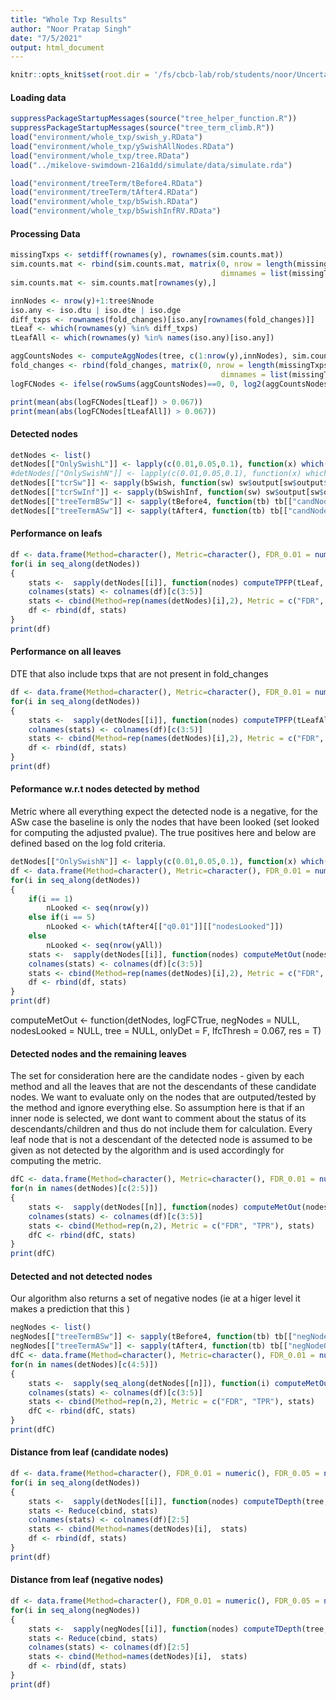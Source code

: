 ```yaml
---
title: "Whole Txp Results"
author: "Noor Pratap Singh"
date: "7/5/2021"
output: html_document
---
```



```r
knitr::opts_knit$set(root.dir = '/fs/cbcb-lab/rob/students/noor/Uncertainity/treeTerminusScripts')
```

#### Loading data
```r
suppressPackageStartupMessages(source("tree_helper_function.R"))
suppressPackageStartupMessages(source("tree_term_climb.R"))
load("environment/whole_txp/swish_y.RData")
load("environment/whole_txp/ySwishAllNodes.RData")
load("environment/whole_txp/tree.RData")
load("../mikelove-swimdown-216a1dd/simulate/data/simulate.rda")

load("environment/treeTerm/tBefore4.RData")
load("environment/treeTerm/tAfter4.RData")
load("environment/whole_txp/bSwish.RData")
load("environment/whole_txp/bSwishInfRV.RData")
```

#### Processing Data
```r
missingTxps <- setdiff(rownames(y), rownames(sim.counts.mat))
sim.counts.mat <- rbind(sim.counts.mat, matrix(0, nrow = length(missingTxps), ncol = ncol(sim.counts.mat),
                                               dimnames = list(missingTxps, colnames(sim.counts.mat))))
sim.counts.mat <- sim.counts.mat[rownames(y),]

innNodes <- nrow(y)+1:tree$Nnode
iso.any <- iso.dtu | iso.dte | iso.dge
diff_txps <- rownames(fold_changes)[iso.any[rownames(fold_changes)]]
tLeaf <- which(rownames(y) %in% diff_txps)
tLeafAll <- which(rownames(y) %in% names(iso.any)[iso.any])

aggCountsNodes <- computeAggNodes(tree, c(1:nrow(y),innNodes), sim.counts.mat)
fold_changes <- rbind(fold_changes, matrix(0, nrow = length(missingTxps), ncol = ncol(fold_changes),
                                               dimnames = list(missingTxps, colnames(fold_changes))))
logFCNodes <- ifelse(rowSums(aggCountsNodes)==0, 0, log2(aggCountsNodes[,2]/aggCountsNodes[,1]))

print(mean(abs(logFCNodes[tLeaf]) > 0.067))
print(mean(abs(logFCNodes[tLeafAll]) > 0.067))
```

#### Detected nodes
```r
detNodes <- list()
detNodes[["OnlySwishL"]] <- lapply(c(0.01,0.05,0.1), function(x) which(mcols(y)[,"qvalue"] <= x))
#detNodes[["OnlySwishN"]] <- lapply(c(0.01,0.05,0.1), function(x) which(mcols(yAll)[,"qvalue"] <= x))
detNodes[["tcrSw"]] <- sapply(bSwish, function(sw) sw$output[sw$output$signal.node, "node"])
detNodes[["tcrSwInf"]] <- sapply(bSwishInf, function(sw) sw$output[sw$output$signal.node, "node"])
detNodes[["treeTermBSw"]] <- sapply(tBefore4, function(tb) tb[["candNodeO"]])
detNodes[["treeTermASw"]] <- sapply(tAfter4, function(tb) tb[["candNodeO"]])
```

#### Performance on leafs
```r
df <- data.frame(Method=character(), Metric=character(), FDR_0.01 = numeric(), FDR_0.05 = numeric(), FDR_0.10 = numeric())
for(i in seq_along(detNodes))
{
    stats <-  sapply(detNodes[[i]], function(nodes) computeTPFP(tLeaf, nodes, y, NULL, tree, type="leaf"))
    colnames(stats) <- colnames(df)[c(3:5)]
    stats <- cbind(Method=rep(names(detNodes)[i],2), Metric = c("FDR", "TPR"), stats)
    df <- rbind(df, stats)
}
print(df)
```

#### Performance on all leaves
DTE that also include txps that are not present in fold_changes
```r
df <- data.frame(Method=character(), Metric=character(), FDR_0.01 = numeric(), FDR_0.05 = numeric(), FDR_0.10 = numeric())
for(i in seq_along(detNodes))
{
    stats <-  sapply(detNodes[[i]], function(nodes) computeTPFP(tLeafAll, nodes, y, NULL, tree, type="leaf"))
    colnames(stats) <- colnames(df)[c(3:5)]
    stats <- cbind(Method=rep(names(detNodes)[i],2), Metric = c("FDR", "TPR"), stats)
    df <- rbind(df, stats)
}
print(df)
```

#### Peformance w.r.t nodes detected by method
Metric where all everything expect the detected node is a negative, for the ASw case the baseline is only the nodes that have been looked (set looked for computing the adjusted pvalue). The true positives here and below are defined based on the log fold criteria.
```r
detNodes[["OnlySwishN"]] <- lapply(c(0.01,0.05,0.1), function(x) which(mcols(yAll)[,"qvalue"] <= x))
df <- data.frame(Method=character(), Metric=character(), FDR_0.01 = numeric(), FDR_0.05 = numeric(), FDR_0.10 = numeric())
for(i in seq_along(detNodes))
{
    if(i == 1)
        nLooked <- seq(nrow(y))
    else if(i == 5)
        nLooked <- which(tAfter4[["q0.01"]][["nodesLooked"]])
    else
        nLooked <- seq(nrow(yAll))
    stats <-  sapply(detNodes[[i]], function(nodes) computeMetOut(nodes, logFCNodes, tree = tree, nodesLooked = nLooked))
    colnames(stats) <- colnames(df)[c(3:5)]
    stats <- cbind(Method=rep(names(detNodes)[i],2), Metric = c("FDR", "TPR"), stats)
    df <- rbind(df, stats)
}
print(df)
```

computeMetOut <- function(detNodes, logFCTrue, negNodes = NULL, nodesLooked = NULL, tree = NULL, onlyDet = F, lfcThresh = 0.067, res = T)


#### Detected nodes and the remaining leaves
The set for consideration here are the candidate nodes - given by each method and all the leaves that are not the descendants of these candidate nodes. We want to evaluate only on the nodes that are outputed/tested by the method and ignore everything else. So assumption here is that if an inner node is selected, we dont want to comment about the status of its descendants/children and thus do not include them for calculation. Every leaf node that is not a descendant of the detected node is assumed to be given as not detected by the algorithm and is used accordingly for computing the metric.
```r
dfC <- data.frame(Method=character(), Metric=character(), FDR_0.01 = numeric(), FDR_0.05 = numeric(), FDR_0.10 = numeric())
for(n in names(detNodes)[c(2:5)])
{
    stats <-  sapply(detNodes[[n]], function(nodes) computeMetOut(nodes, logFCNodes, tree = tree, onlyDet = T))
    colnames(stats) <- colnames(df)[c(3:5)]
    stats <- cbind(Method=rep(n,2), Metric = c("FDR", "TPR"), stats)
    dfC <- rbind(dfC, stats)
}
print(dfC)
```

#### Detected and not detected nodes
Our algorithm also returns a set of negative nodes (ie at a higer level it makes a prediction that this )
```r
negNodes <- list()
negNodes[["treeTermBSw"]] <- sapply(tBefore4, function(tb) tb[["negNodeO"]])
negNodes[["treeTermASw"]] <- sapply(tAfter4, function(tb) tb[["negNodeO"]])
dfC <- data.frame(Method=character(), Metric=character(), FDR_0.01 = numeric(), FDR_0.05 = numeric(), FDR_0.10 = numeric())
for(n in names(detNodes)[c(4:5)])
{
    stats <-  sapply(seq_along(detNodes[[n]]), function(i) computeMetOut(detNodes[[n]][[i]], logFCNodes, tree = tree, negNodes = negNodes[[n]][[i]]))
    colnames(stats) <- colnames(df)[c(3:5)]
    stats <- cbind(Method=rep(n,2), Metric = c("FDR", "TPR"), stats)
    dfC <- rbind(dfC, stats)
}
print(dfC)
```
<!-- #### Extract TP/FP -->
<!-- ```{r} -->
<!-- metNodes <- list() -->
<!-- for(n in names(detNodes)[c(4,5)]) -->
<!--     metNodes[[n]] <-  lapply(detNodes[[n]], function(nodes) computeMetOut(nodes, NULL, logFCNodes, tree, T, res = F)) -->
<!-- fpsB <- metNodes[[1]][[3]][["fps"]] -->
<!-- fnsB <- metNodes[[1]][[3]][["fns"]] -->

<!-- fpsA <- metNodes[[2]][[3]][["fps"]] -->
<!-- fnsA <- metNodes[[2]][[3]][["fns"]] -->
<!-- ``` -->

<!-- #### False positive/negative for before -->
<!-- ```{r} -->
<!-- print(paste(length(fpsB), length(fnsB))) ### 354 False positives and 1996 False negatives -->
<!-- plot(logFCNodes[fpsB], mcols(yAll)[fpsB, "log2FC"]) ### xaxis is the truth, yaxis is the simulated -->
<!-- print(sum(fpsB > nrow(y))) ##Inner nodes that are false positives -->
<!-- print(tBefore[[3]][["resDf"]][fpsB[fpsB > nrow(y)], "adj_pvalue"]) ### adjusted pvalue for inner nodes -->

<!-- plot(logFCNodes[fnsB], mcols(yAll)[fnsB, "log2FC"]) ### Plotting false negatives -->
<!-- fd <- fnsB[(sapply(fnsB, function(node) sum(Ancestors(tree, node) %in% detNodes[[4]][[3]]) > 0))] ## 100 False negative whose ancestor is detected -->
<!-- print(length(fd)) -->
<!-- print(sum(tBefore[[3]]$resDf[setdiff(fnsB,fd),"adj_pvalue"] < 0.05)) ##0 -->
<!-- print(min(abs(mcols(yAll)[setdiff(fnsB,fd),"log2FC"]))) -->
<!-- print(max(abs(mcols(yAll)[setdiff(fnsB,fd),"log2FC"]))) -->

<!-- plot(logFCNodes[fd], mcols(yAll)[fd,"log2FC"]) -->
<!-- print(sum(tBefore[[3]]$resDf[fd,"adj_pvalue"] < 0.05)) -->
<!-- fd <- fnsB[fnsB > nrow(y)] ### 4 nodes -->
<!-- print(sum(unlist(Ancestors(tree, fd)) %in% detNodes[[4]][[3]])) -->

<!-- ``` -->
<!-- Cant do much about false positives as all of these arise out because of simulated point estimates being larger than true counts (which are close to 0).  -->
<!-- Around 100 nodes have ancestors that have been detected as significant by method. Looking closely at these 100 while all these have logFCs greater than 1, their IHW adjusted pvalues are not significant. All inner FNs have ancestors that are detected nodes (not descendants, which initial threat was that we are not going higher). All the other FNs have range of logFCs but their adjPValue is not significant -->

<!-- #### False positive/negative for After -->
<!-- ```{r} -->
<!-- print(paste(length(fpsA), length(fnsA))) -->
<!-- plot(logFCNodes[fpsA], mcols(yAll)[fpsA, "log2FC"]) ### xaxis is the truth, yaxis is the simulated -->
<!-- print(sum(fpsA > nrow(y))) ##10 Inner nodes that are false positives -->
<!-- rDf <- tAfter[[3]][["resDf"]]  -->
<!-- print(rDf[match(fpsA[fpsA > nrow(y)], rDf[["inds"]]), "adj_pvalue"]) ### adjusted pvalues for inner node -->

<!-- plot(logFCNodes[fnsA], mcols(yAll)[fnsA, "log2FC"]) ### Plotting false negatives -->
<!-- fd <- fnsA[(sapply(fnsA, function(node) sum(Ancestors(tree, node) %in% detNodes[[5]][[3]]) > 0))] ## 12 False negative whose ancestor is detected -->
<!-- print(length(fd)) -->
<!-- print(sum(tAfter[[3]]$resDf[fd,"adj_pvalue"] < 0.05)) ##0 -->
<!-- plot(logFCNodes[fd], mcols(yAll)[fd,"log2FC"]) -->

<!-- fd <- fnsB[fnsB > nrow(y)] ### 4 nodes -->
<!-- sum(unlist(Ancestors(tree, fd)) %in% detNodes[[4]][[3]]) -->

<!-- print(sum(fnsA > nrow(y))) ## No inner nodes -->
<!-- ``` -->
<!-- Only 10 inner nodes are FPs. Only 12 FNs have an ancestor as a detected node. Do we correct for this in the metric -->

<!-- #### Entire txp -->
<!-- ```{r} -->
<!-- metNodes <- lapply(detNodes[[4]], function(nodes) computeMetOut(nodes, seq(nrow(yAll)), logFCNodes, tree, F, res = F)) -->
<!-- fpsB <- metNodes[[3]][["fps"]] -->
<!-- fnsB <- metNodes[[3]][["fns"]] -->
<!-- print(paste(length(fpsB), length(fnsB))) -->

<!-- tSigns <- rep(1, nrow(yAll)) -->
<!-- tSigns[logFCNodes < 0] <- -1 -->
<!-- tips <- Descendants(tree,(nrow(y)+1):nrow(yAll),"tips") -->
<!-- for(i in seq_along(tips)) -->
<!-- { -->
<!--     ind <- nrow(y)+i -->
<!--     sign <- all(tSigns[tips[[i]]] > 0) | all(tSigns[tips[[i]]] < 0) -->
<!--     tSigns[ind] <- ifelse(sign, tSigns[ind], 0 ) -->
<!-- } -->

<!-- fnsC <- fnsB[fnsB %in% which(tSigns==0)] ## 1876  nodes that have opposite signs of their children -->
<!-- anscN <- Ancestors(tree, fnsB, "all") -->
<!-- fnsA <- fnsB[sapply(anscN, function(nodes) sum(nodes %in% detNodes[[4]][[3]]) > 0)] ## FNs that have ancestors nodes in detected nodes -->
<!-- print(length(fnsA)) ##100 -->
<!-- descN <- Descendants(tree, fnsB, "all") -->
<!-- fnsD <- fnsB[sapply(descN, function(nodes) sum(nodes %in% detNodes[[4]][[3]]) > 0)] ## FNs that have descendant nodes in detected nodes -->
<!-- print(length(fnsD)) ##3160 -->
<!-- print(length(intersect(fnsD, fnsC))) ##1707 -->
<!-- dnInt <- Descendants(tree, setdiff(fnsD, fnsC)) ## Nodes that have descendant as detected and have same sign of children 1453 -->
<!-- print(sum(sapply(dnInt, function(node) sum(tBefore[[3]][["resDf"]][["adj_pvalue"]] < 0.05) > 0))) ## All these nodes have atleast 1 singificant descendant node -->
<!-- ``` -->
<!-- 1876 FNs have children with different signs and ideally should not be considered. Around 3160 nodes have their descendants detected as a detected node out of which 1453 are that have same signs. However all of them have atleast 1 significant node -->


#### Distance from leaf (candidate nodes)
```r
df <- data.frame(Method=character(), FDR_0.01 = numeric(), FDR_0.05 = numeric(), FDR_0.10 = numeric())
for(i in seq_along(detNodes))
{
    stats <-  sapply(detNodes[[i]], function(nodes) computeTDepth(tree, nodes))
    stats <- Reduce(cbind, stats)
    colnames(stats) <- colnames(df)[2:5]
    stats <- cbind(Method=names(detNodes)[i],  stats)
    df <- rbind(df, stats)
}
print(df)
```

#### Distance from leaf (negative nodes)
```r
df <- data.frame(Method=character(), FDR_0.01 = numeric(), FDR_0.05 = numeric(), FDR_0.10 = numeric())
for(i in seq_along(negNodes))
{
    stats <-  sapply(negNodes[[i]], function(nodes) computeTDepth(tree, nodes))
    stats <- Reduce(cbind, stats)
    colnames(stats) <- colnames(df)[2:5]
    stats <- cbind(Method=names(detNodes)[i],  stats)
    df <- rbind(df, stats)
}
print(df)
```